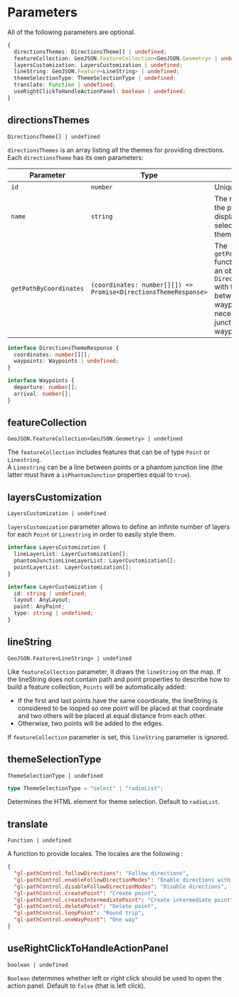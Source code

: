 # Parameters

All of the following parameters are optional.

```typescript
{
  directionsThemes: DirectionsTheme[] | undefined;
  featureCollection: GeoJSON.FeatureCollection<GeoJSON.Geometry> | undefined;
  layersCustomization: LayersCustomization | undefined;
  lineString: GeoJSON.Feature<LineString> | undefined;
  themeSelectionType: ThemeSelectionType | undefined;
  translate: Function | undefined;
  useRightClickToHandleActionPanel: boolean | undefined;
}
```

## directionsThemes

`DirectionsTheme[] | undefined`

`directionsThemes` is an array listing all the themes for providing directions.  
Each `directionsTheme` has its own parameters:

| Parameter              | Type                                                            | Description                                                                                                                                                                                                               |
| ---------------------- | --------------------------------------------------------------- | ------------------------------------------------------------------------------------------------------------------------------------------------------------------------------------------------------------------------- |
| `id`                   | `number`                                                        | Unique identifier                                                                                                                                                                                                         |
| `name`                 | `string`                                                        | The name and label of the provider. It will be displayed on the map to select this directions theme.                                                                                                                      |
| `getPathByCoordinates` | `(coordinates: number[][]) => Promise<DirectionsThemeResponse>` | The `getPathByCoordinates` function should return an object of type `DirectionsThemeResponse` with the coordinates between two points, waypoints and, if necessary, phantom junction lines between waypoints and points.  |

```ts
interface DirectionsThemeResponse {
  coordinates: number[][];
  waypoints: Waypoints | undefined;
}

interface Waypoints {
  departure: number[];
  arrival: number[];
}
```

## featureCollection

`GeoJSON.FeatureCollection<GeoJSON.Geometry> | undefined`

The `featureCollection` includes features that can be of type `Point` or `Linestring`.  
A `Linestring` can be a line between points or a phantom junction line (the latter must have a `isPhantomJunction` properties equal to `true`).

## layersCustomization

`LayersCustomization | undefined`

`layersCustomization` parameter allows to define an infinite number of layers for each `Point` or `Linestring` in order to easily style them.

```ts
interface LayersCustomization {
  lineLayerList: LayerCustomization[];
  phantomJunctionLineLayerList: LayerCustomization[];
  pointLayerList: LayerCustomization[];
}

interface LayerCustomization {
  id: string | undefined;
  layout: AnyLayout;
  paint: AnyPaint;
  type: string | undefined;
}
```

## lineString

`GeoJSON.Feature<LineString> | undefined`

Like `featureCollection` parameter, it draws the `lineString` on
the map. If the lineString does not contain path and point properties
to describe how to build a feature collection, `Points`
will be automatically added:

- If the first and last points have the same coordinate, the lineString is considered to be looped so one point will be placed at that coordinate and two others will be placed at equal distance from each other.
- Otherwise, two points will be added to the edges.

If `featureCollection` parameter is set, this `lineString` parameter is ignored.

## themeSelectionType

`ThemeSelectionType | undefined`

```ts
type ThemeSelectionType = "select" | "radioList";
```

Determines the HTML element for theme selection. Default to `radioList`.

## translate

`Function | undefined`

A function to provide locales. The locales are the following :

```json
{
  "gl-pathControl.followDirections": "Follow directions",
  "gl-pathControl.enableFollowDirectionModes": "Enable directions with: {{theme}}",
  "gl-pathControl.disableFollowDirectionModes": "Disable directions",
  "gl-pathControl.createPoint": "Create point",
  "gl-pathControl.createIntermediatePoint": "Create intermediate point",
  "gl-pathControl.deletePoint": "Delete point",
  "gl-pathControl.loopPoint": "Round trip",
  "gl-pathControl.oneWayPoint": "One way"
}
```

## useRightClickToHandleActionPanel

`boolean | undefined`

`Boolean` determines whether left or right click should be used to open the action panel. Default to `false` (that is left click).
